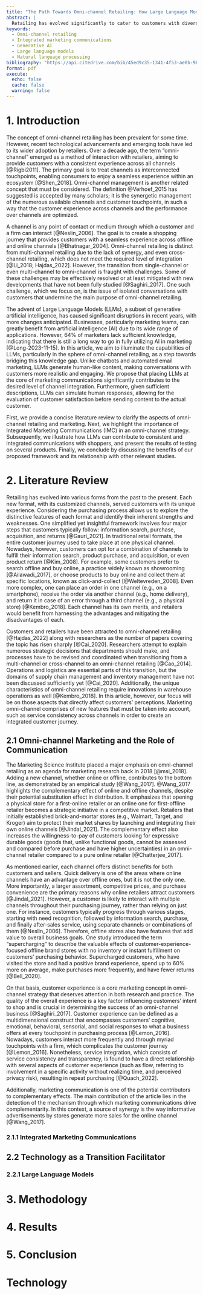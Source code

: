 ```yaml
---
title: "The Path Towards Omni-channel Retailing: How Large Language Models Can Integrate Marketing Communications"
abstract: |
  Retailing has evolved significantly to cater to customers with diverse needs and shopping behaviors. Customers can access a retailer’s products through various channels, including traditional physical stores, websites, and mobile applications. The latest strategy, known as omni-channel retailing, emphasizes a seamless customer journey across these channels. This article reviews the characteristics of omni-channel retailing, with a specific focus on its marketing aspects and operations. We explore the potential contributions of Large Language Models (LLMs) in achieving greater consistency and integration across channels, thereby enhancing the customer experience. We propose that placing an LLM at the core of content generation can ensure consistent communication with customers across all channels. Furthermore, we simulate customer types driven from clustering Amazon product reviews and evaluate their satisfaction after receiving LLM-generated content and conclude that customer satisfaction is higher compared to the previous state.
keywords: 
  - Omni-channel retailing
  - Integrated marketing communications
  - Generative AI
  - Large language models
  - Natural language processing
bibliography: "https://api.citedrive.com/bib/45ed9c35-1341-4f53-ae0b-9bd087b2ebcd/references.bib?x=eyJpZCI6ICI0NWVkOWMzNS0xMzQxLTRmNTMtYWUwYi05YmQwODdiMmViY2QiLCAidXNlciI6ICIzNzQ2IiwgInNpZ25hdHVyZSI6ICI4YmYxNmFiZjZjNzdjYjExYWRhNGVmNjNhZGQ0OWU2NGE3OGY5NjAzMzQwN2ZhMDZiZmI0ZDFlZDA4MDQwMjljIn0=/bibliography.bib"
format: pdf
execute: 
  echo: false
  cache: false
  warning: false
---
```


# 1. Introduction
The concept of omni-channel retailing has been prevalent for some time. However, recent technological advancements and emerging tools have led to its wider adoption by retailers. Over a decade ago, the term “omni-channel” emerged as a method of interaction with retailers, aiming to provide customers with a consistent experience across all channels [@Rigbi2011]. The primary goal is to treat channels as interconnected touchpoints, enabling consumers to enjoy a seamless experience within an ecosystem [@Shen_2018]. Omni-channel management is another related concept that must be considered. The definition @Verhoef_2015 has suggested is accepted by many scholars; it is the synergetic management of the numerous available channels and customer touchpoints, in such a way that the customer experience across channels and the performance over channels are optimized. 

A channel is any point of contact or medium through which a customer and a firm can interact [@Neslin_2006]. The goal is to create a shopping journey that provides customers with a seamless experience across offline and online channels [@Bhatnagar_2004]. Omni-channel retailing is distinct from multi-channel retailing due to the lack of synergy, and even cross-channel retailing, which does not meet the required level of integration [@Li_2018; Hajdas_2022]. However, the transition from single-channel or even multi-channel to omni-channel is fraught with challenges. Some of these challenges may be effectively resolved or at least mitigated with new developments that have not been fully studied [@Saghiri_2017]. One such challenge, which we focus on, is the issue of isolated conversations with customers that undermine the main purpose of omni-channel retailing.

The advent of Large Language Models (LLMs), a subset of generative artificial intelligence, has caused significant disruptions in recent years, with more changes anticipated. Businesses, particularly marketing teams, can greatly benefit from artificial intelligence (AI) due to its wide range of applications. However, 64% of marketers lack sufficient knowledge, indicating that there is still a long way to go in fully utilizing AI in marketing [@Long-2023-11-15]. In this article, we aim to illuminate the capabilities of LLMs, particularly in the sphere of omni-channel retailing, as a step towards bridging this knowledge gap. Unlike chatbots and automated email marketing, LLMs generate human-like content, making conversations with customers more realistic and engaging. We propose that placing LLMs at the core of marketing communications significantly contributes to the desired level of channel integration. Furthermore, given sufficient descriptions, LLMs can simulate human responses, allowing for the evaluation of customer satisfaction before sending content to the actual customer.

First, we provide a concise literature review to clarify the aspects of omni-channel retailing and marketing. Next, we highlight the importance of Integrated Marketing Communications (IMC) in an omni-channel strategy. Subsequently, we illustrate how LLMs can contribute to consistent and integrated communications with shoppers, and present the results of testing on several products. Finally, we conclude by discussing the benefits of our proposed framework and its relationship with other relevant studies.

# 2. Literature Review
Retailing has evolved into various forms from the past to the present. Each new format, with its customized channels, served customers with its unique experience. Considering the purchasing process allows us to explore the distinctive features of each format and identify their inherent strengths and weaknesses. One simplified yet insightful framework involves four major steps that customers typically follow: information search, purchase, acquisition, and returns [@Gauri_2021]. In traditional retail formats, the entire customer journey used to take place at one physical channel. Nowadays, however, customers can opt for a combination of channels to fulfill their information search, product purchase, and acquisition, or even product return [@Kim_2008]. For example, some customers prefer to search offline and buy online, a practice widely known as showrooming [@Ailawadi_2017], or choose products to buy online and collect them at specific locations, known as click-and-collect [@Weltevreden_2008]. Even more complex, one can place an order in one channel (e.g., on a smartphone), receive the order via another channel (e.g., home delivery), and return it in case of an error through a third channel (e.g., a physical store) [@Kembro_2018]. Each channel has its own merits, and retailers would benefit from harnessing the advantages and mitigating the disadvantages of each.

Customers and retailers have been attracted to omni-channel retailing [@Hajdas_2022] along with researchers as the number of papers covering the topic has risen sharply [@Cai_2020]. Researchers attempt to explain numerous strategic decisions that departments should make, and processes have to be revised and coordinated when transitioning from a multi-channel or cross-channel to an omni-channel retailing [@Cao_2014]. Operations and logistics are essential parts of this transition, but the domains of supply chain management and inventory management have not been discussed sufficiently yet [@Cai_2020]. Additionally, the unique characteristics of omni-channel retailing require innovations in warehouse operations as well [@Kembro_2018]. In this article, however, our focus will be on those aspects that directly affect customers' perceptions. Marketing omni-channel comprises of new features that must be taken into account, such as service consistency across channels in order to create an integrated customer journey.

## 2.1 Omni-channel Marketing and the Role of Communication
The Marketing Science Institute placed a major emphasis on omni-channel retailing as an agenda for marketing research back in 2018 [@msi_2018]. Adding a new channel, whether online or offline, contributes to the bottom line, as demonstrated by an empirical study [@Wang_2017]. @Wang_2017 highlights the complementary effect of online and offline channels, despite their potential substitution effect in distribution. It emphasizes that opening a physical store for a first-online retailer or an online one for first-offline retailer becomes a strategic initiative in a competitive market. Retailers that initially established brick-and-mortar stores (e.g., Walmart, Target, and Kroger) aim to protect their market shares by launching and integrating their own online channels [@Jindal_2021]. The complementary effect also increases the willingness-to-pay of customers looking for expressive durable goods (goods that, unlike functional goods, cannot be assessed and compared before purchase and have higher uncertainties) in an omni-channel retailer compared to a pure online retailer [@Chatterjee_2017].

As mentioned earlier, each channel offers distinct benefits for both customers and sellers. Quick delivery is one of the areas where online channels have an advantage over offline ones, but it is not the only one. More importantly, a larger assortment, competitive prices, and purchase convenience are the primary reasons why online retailers attract customers [@Jindal_2021]. However, a customer is likely to interact with multiple channels throughout their purchasing journey, rather than relying on just one. For instance, customers typically progress through various stages, starting with need recognition, followed by information search, purchase, and finally after-sales service, using separate channels or combinations of them [@Neslin_2006]. Therefore, offline stores also have features that add value to overall business goals. One study introduced the term "supercharging" to describe the valuable effects of customer-experience-focused offline brand stores with no inventory or instant fulfillment on customers' purchasing behavior. Supercharged customers, who have visited the store and had a positive brand experience, spend up to 60% more on average, make purchases more frequently, and have fewer returns [@Bell_2020].

On that basis, customer experience is a core marketing concept in omni-channel strategy that deserves attention in both research and practice. The quality of the overall experience is a key factor influencing customers' intent to shop and is crucial in determining the success of an omni-channel business [@Saghiri_2017]. Customer experience can be defined as a multidimensional construct that encompasses customers' cognitive, emotional, behavioral, sensorial, and social responses to what a business offers at every touchpoint in purchasing process [@Lemon_2016]. Nowadays, customers interact more frequently and through myriad touchpoints with a firm, which complicates the customer journey [@Lemon_2016]. Nonetheless, service integration, which consists of service consistency and transparency, is found to have a direct relationship with several aspects of customer experience (such as flow, referring to involvement in a specific activity without realizing time, and perceived privacy risk), resulting in repeat purchasing [@Quach_2022].

Additionally, marketing communication is one of the potential contributors to complementary effects. The main contribution of the article lies in the detection of the mechanism through which marketing communications drive complementarity. In this context, a source of synergy is the way informative advertisements by stores generate more sales for the online channel [@Wang_2017].

### 2.1.1 Integrated Marketing Communications

## 2.2 Technology as a Transition Facilitator
### 2.2.1 Large Language Models

# 3. Methodology
# 4. Results
# 5. Conclusion

# Technology


